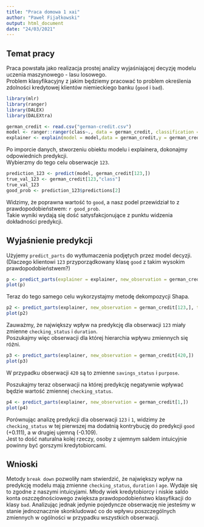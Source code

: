 ```yaml
---
title: "Praca domowa 1 xai"
author: "Paweł Fijałkowski"
output: html_document
date: "24/03/2021"
---
```


## Temat pracy

Praca powstała jako realizacja prostej analizy wyjaśniającej decyzję modelu uczenia maszynowego - lasu losowego.  
Problem klasyfikacyjny z jakim będziemy pracować to problem określenia zdolności kredytowej klientów niemieckiego banku (`good` i `bad`). 

```r
library(mlr)
library(ranger)
library(DALEX)
library(DALEXtra)
```

```r
german_credit <- read.csv("german-credit.csv")
model <- ranger::ranger(class~., data = german_credit, classification = TRUE, probability = TRUE)
explainer <- explain(model = model,data = german_credit,y = german_credit$customer_type)
```

Po imporcie danych, stworzeniu obiektu modelu i explainera, dokonajmy odpowiednich predykcji.  
Wybierzmy do tego celu obserwacje `123`.

```r
prediction_123 <- predict(model, german_credit[123,])
true_val_123 <- german_credit[123,"class"]
true_val_123
good_prob <- prediction_123$predictions[2]
```

Widzimy, że poprawna wartość to `good`, a nasz podel przewidział to z prawdopodobieństwem: `r good_prob`.  
Takie wyniki wydają się dość satysfakcjonujące z punktu widzenia dokładności predykcji.

## Wyjaśnienie predykcji

Użyjemy `predict_parts` do wytłumaczenia podjętych przez model decyzji.  
(Dlaczego klientowi `123` przyporządkowany klasę `good` z takim wysokim prawdopodobieństwem?)
```r
p <- predict_parts(explainer = explainer, new_observation = german_credit[123,])
plot(p)
```

Teraz do tego samego celu wykorzystajmy metodę dekompozycji Shapa.

```r
p2 <- predict_parts(explainer, new_observation = german_credit[123,], type = "shap", B = 10)
plot(p2)
```


Zauważmy, że największy wpływ na predykcję dla obserwacji `123` miały zmienne `checking_status` i `duration`.    
Poszukajmy więc obserwacji dla której hierarchia wpływu zmiennych się różni.

```r
p3 <- predict_parts(explainer, new_observation = german_credit[420,])
plot(p3)
```

W przypadku obserwacji `420` są to zmienne `savings_status` i `purpose`.  

Poszukajmy teraz obserwacji na której predykcję negatywnie wpływać będzie wartość zmiennej `checking_status`.  

```r
p4 <- predict_parts(explainer, new_observation = german_credit[1,])
plot(p4)
```

Porównując analizę predykcji dla obserwacji `123` i `1`, widzimy że `checking_status` w tej pierwszej ma dodatnią kontrybucję do predykcji `good` (+0.111), a w drugiej ujemną (-0.109).  
Jest to dość naturalna kolej rzeczy, osoby z ujemnym saldem intuicyjnie powinny być gorszymi kredytobiorcami.

## Wnioski

Metody `break down` pozwoliły nam stwierdzić, że największy wpływ na predykcję modelu mają zmienne `checking_status`, `duration` i `age`. Wydaje się to zgodne z naszymi intuicyjami. Młody wiek kredytobiorcy i niskie saldo konta oszczędnościowego zwiększa prawdopodobieństwo klasyfikacji do klasy `bad`. Analizując jednak jedynie pojedyncze obserwację nie jesteśmy w stanie jednoznacznie skonkludować co do wpływu poszczególnych zmiennych w ogólności w przypadku wszystkich obserwacji. 
